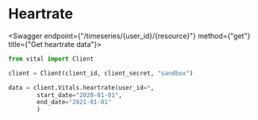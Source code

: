 
# Heartrate

<Swagger endpoint={"/timeseries/{user_id}/{resource}"} method={"get"} title={"Get heartrate data"}>

```python
from vital import Client

client = Client(client_id, client_secret, "sandbox")

data = client.Vitals.heartrate(user_id=*,
        start_date="2020-01-01",
        end_date="2021-01-01"
        )
```

</Swagger>

